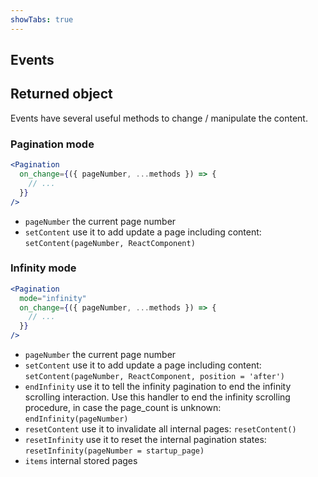 ```yaml
---
showTabs: true
---
```



## Events

<PropertiesTable props={PaginationEvents} />

## Returned object

Events have several useful methods to change / manipulate the content.

### Pagination mode

```jsx
<Pagination
  on_change={({ pageNumber, ...methods }) => {
    // ...
  }}
/>
```

- `pageNumber` the current page number
- `setContent` use it to add update a page including content: `setContent(pageNumber, ReactComponent)`

### Infinity mode

```jsx
<Pagination
  mode="infinity"
  on_change={({ pageNumber, ...methods }) => {
    // ...
  }}
/>
```

- `pageNumber` the current page number
- `setContent` use it to add update a page including content: `setContent(pageNumber, ReactComponent, position = 'after')`
- `endInfinity` use it to tell the infinity pagination to end the infinity scrolling interaction. Use this handler to end the infinity scrolling procedure, in case the page_count is unknown: `endInfinity(pageNumber)`
- `resetContent` use it to invalidate all internal pages: `resetContent()`
- `resetInfinity` use it to reset the internal pagination states: `resetInfinity(pageNumber = startup_page)`
- `items` internal stored pages
